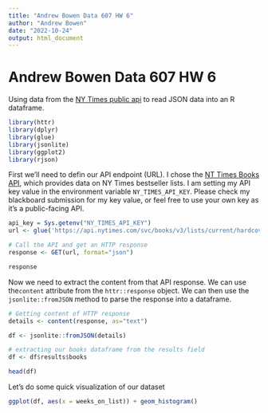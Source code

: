 ```yaml
---
title: "Andrew Bowen Data 607 HW 6"
author: "Andrew Bowen"
date: "2022-10-24"
output: html_document
---
```


# Andrew Bowen Data 607 HW 6

Using data from the [NY Times public api](https://developer.nytimes.com/apis) to read JSON data into an R dataframe.

```r
library(httr)
library(dplyr)
library(glue)
library(jsonlite)
library(ggplot2)
library(rjson)
```

First we'll need to defin our API endpoint (URL). I chose the [NT Times Books API](https://developer.nytimes.com/docs/books-product/1/overview), which provides data on NY Times bestseller lists. I am setting my API key value in the environment variable `NY_TIMES_API_KEY`. Please check my blackboard submission for my key value, or feel free to use your own key as it's a public-facing API. 
```r

api_key = Sys.getenv("NY_TIMES_API_KEY")
url <- glue('https://api.nytimes.com/svc/books/v3/lists/current/hardcover-fiction.json?api-key={api_key}')

# Call the API and get an HTTP response
response <- GET(url, format="json")

response
```

Now we need to extract the content from that API response. We can use the`content` attribute from the `httr::response` object. We can then use the `jsonlite::fromJSON` method to parse the response into a dataframe.
```r
# Getting content of HTTP response
details <- content(response, as="text")

df <- jsonlite::fromJSON(details)

# extracting our books dataframe from the results field
df <- df$results$books

head(df)
```

Let's do some quick visualization of our dataset
```r
ggplot(df, aes(x = weeks_on_list)) + geom_histogram()
```
